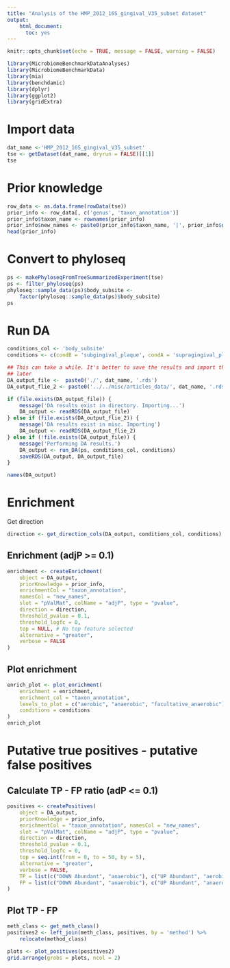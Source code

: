 ```yaml
---
title: "Analysis of the HMP_2012_16S_gingival_V35_subset dataset"
output: 
    html_document: 
      toc: yes
---
```


```r
knitr::opts_chunk$set(echo = TRUE, message = FALSE, warning = FALSE)
```

```r
library(MicrobiomeBenchmarkDataAnalyses)
library(MicrobiomeBenchmarkData)
library(mia)
library(benchdamic)
library(dplyr)
library(ggplot2)
library(gridExtra)
```


# Import data

```r
dat_name <-'HMP_2012_16S_gingival_V35_subset'
tse <- getDataset(dat_name, dryrun = FALSE)[[1]]
tse
```

# Prior knowledge

```r
row_data <- as.data.frame(rowData(tse))
prior_info <- row_data[, c('genus', 'taxon_annotation')]
prior_info$taxon_name <- rownames(prior_info)
prior_info$new_names <- paste0(prior_info$taxon_name, '|', prior_info$genus)
head(prior_info)
```

# Convert to phyloseq

```r
ps <- makePhyloseqFromTreeSummarizedExperiment(tse)
ps <- filter_phyloseq(ps)
phyloseq::sample_data(ps)$body_subsite <- 
    factor(phyloseq::sample_data(ps)$body_subsite)
ps
```

# Run DA

```r
conditions_col <- 'body_subsite'
conditions <- c(condB = 'subgingival_plaque', condA = 'supragingival_plaque')

## This can take a while. It's better to save the results and import them back
## later
DA_output_file <-  paste0('./', dat_name, '.rds')
DA_output_flie_2 <- paste0('../../misc/articles_data/', dat_name, '.rds')

if (file.exists(DA_output_file)) {
    message('DA results exist in directory. Importing...')
    DA_output <- readRDS(DA_output_file)
} else if (file.exists(DA_output_flie_2)) {
    message('DA results exist in misc. Importing')
    DA_output <- readRDS(DA_output_flie_2)
} else if (!file.exists(DA_output_file)) {
    message('Performing DA results.')
    DA_output <- run_DA(ps, conditions_col, conditions)
    saveRDS(DA_output, DA_output_file) 
}

```


```r
names(DA_output)
```

# Enrichment

Get direction 

```r
direction <- get_direction_cols(DA_output, conditions_col, conditions)
```

## Enrichment (adjP >= 0.1)

```r
enrichment <- createEnrichment(
    object = DA_output,
    priorKnowledge = prior_info,
    enrichmentCol = "taxon_annotation",
    namesCol = "new_names",
    slot = "pValMat", colName = "adjP", type = "pvalue",
    direction = direction,
    threshold_pvalue = 0.1,
    threshold_logfc = 0,
    top = NULL, # No top feature selected
    alternative = "greater",
    verbose = FALSE 
)
```

## Plot enrichment

```r
enrich_plot <- plot_enrichment(
    enrichment = enrichment, 
    enrichment_col = "taxon_annotation",
    levels_to_plot = c("aerobic", "anaerobic", "facultative_anaerobic"),
    conditions = conditions
)
enrich_plot

```

# Putative true positives - putative false positives

## Calculate TP - FP ratio (adP <= 0.1)

```r
positives <- createPositives(
    object = DA_output, 
    priorKnowledge = prior_info, 
    enrichmentCol = "taxon_annotation", namesCol = "new_names",
    slot = "pValMat", colName = "adjP", type = "pvalue",
    direction = direction,
    threshold_pvalue = 0.1,
    threshold_logfc = 0,
    top = seq.int(from = 0, to = 50, by = 5),
    alternative = "greater",
    verbose = FALSE,
    TP = list(c("DOWN Abundant", "anaerobic"), c("UP Abundant", "aerobic")),
    FP = list(c("DOWN Abundant", "anaerobic"), c("UP Abundant", "anaerobic"))
)
```

## Plot TP - FP 

```r
meth_class <- get_meth_class() 
positives2 <- left_join(meth_class, positives, by = 'method') %>% 
    relocate(method_class)
```


```r
plots <- plot_positives(positives2)
grid.arrange(grobs = plots, ncol = 2)

```

